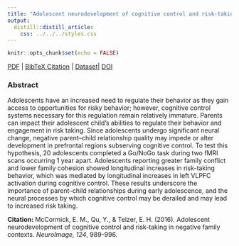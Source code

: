 ```yaml
---
title: "Adolescent neurodevelopment of cognitive control and risk-taking in negative family contexts."
output:
  distill::distill_article:
    css: ../../../styles.css
---
```


```r
knitr::opts_chunk$set(echo = FALSE)
```

[<i class="fas fa-file-download"></i> PDF](static/pubs/01-2016-NeuroImage/1.McCormick-Qu-Telzer-2016-NeuroImage.pdf) | [<i class="fas fa-quote-left"></i><i class="fas fa-quote-right"></i> BibTeX Citation](static/pubs/01-2016-NeuroImage/cite.bib)  | [<i class="ai ai-open-data"></i> Dataset](https://neurovault.org/collections/1827/)| [<i class="fas fa-link"></i> DOI](https://doi.org/10.1016/j.neuroimage.2015.09.063)

### Abstract
Adolescents have an increased need to regulate their behavior as they gain access to opportunities for risky behavior; however, cognitive control systems necessary for this regulation remain relatively immature. Parents can impact their adolescent child's abilities to regulate their behavior and engagement in risk taking. Since adolescents undergo significant neural change, negative parent–child relationship quality may impede or alter development in prefrontal regions subserving cognitive control. To test this hypothesis, 20 adolescents completed a Go/NoGo task during two fMRI scans occurring 1 year apart. Adolescents reporting greater family conflict and lower family cohesion showed longitudinal increases in risk-taking behavior, which was mediated by longitudinal increases in left VLPFC activation during cognitive control. These results underscore the importance of parent–child relationships during early adolescence, and the neural processes by which cognitive control may be derailed and may lead to increased risk taking.

**Citation:** McCormick, E. M., Qu, Y., & Telzer, E. H. (2016). Adolescent neurodevelopment of cognitive control and risk-taking in negative family contexts. *NeuroImage, 124*, 989-996.